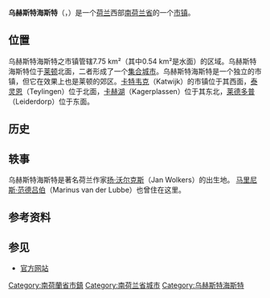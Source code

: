 {{noteTA|G1=荷兰地名}}
{{Infobox settlement
<!-- See Template:Infobox settlement for additional fields and descriptions -->
<!-- Name and transliteration -->
| name                    = 乌赫斯特海斯特
| native_name             = Oegstgeest
| settlement_type         = [[市镇_(荷兰)|市镇]]
<!-- Images, nickname, motto -->
| image_skyline           = Oudenhofmolen Oegstgeest 04.jpg
| image_alt               = 
| image_caption           = 风车磨坊
| image_flag              = Oegstgeest Netherlands flag.svg
| flag_size               = 100x67px
| flag_alt                = 
| image_shield            = Coat of arms of Oegstgeest.svg
| shield_size             = 100x80px
| shield_alt              = 
<!-- Maps, coordinates -->
| image_map               = Map - NL - Municipality code 0579 (2009).svg
| map_alt                 = Highlighted position of Oegstgeest in a municipal map of South Holland
| map_caption             = 乌赫斯特海斯特在南荷兰省的位置
| coordinates             = {{coord|52|11|N|4|28|E|region:NL-ZH|display=inline,title}}
| coordinates_footnotes   = 
| subdivision_type        = [[世界政區索引|国家]]
| subdivision_name        = {{NL}}
| subdivision_type1       = [[荷蘭省份|省份]]
| subdivision_name1       = [[南荷兰省|南荷兰省]]
| government_footnotes    = <ref name="mayor_now">{{cite web
 |url = http://www.oegstgeest.nl/bestuur_en_organisatie/college_van_burgemeester_en_wethouders
 |title = College van burgemeester en wethouders
 |trans-title = Board of mayor and aldermen
 |language = nl
 |publisher = Gemeente Oegstgeest
 |access-date = 17 August 2013
 |archive-url = https://web.archive.org/web/20130830152249/http://www.oegstgeest.nl/bestuur_en_organisatie/college_van_burgemeester_en_wethouders
 |archive-date = 2013-08-30
 |dead-url = yes
 }}</ref>
| governing_body          = 市议会
| leader_party            = 
| leader_title            = 市长
| leader_name             = [[Emile_Jaensch|Emile Jaensch]] (VVD)
<!-- Geographic information -->
| unit_pref               = Metric
<!-- ALL fields with measurements have automatic unit conversion -->
<!-- for references: use <ref> tags -->
| area_footnotes          = <ref>{{Dutch municipality total area|dataref}}</ref>
<!-- square kilometers -->
| area_total_km2          = {{Dutch municipality total area|Oegstgeest}}
| area_land_km2           = {{Dutch municipality land area|Oegstgeest}}
| area_water_km2          = {{Dutch municipality water area|Oegstgeest}}
| elevation_footnotes     = <ref name="AHN">{{cite web
 |url = http://www.ahn.nl/postcodetool
 |title = Postcodetool for 2342AN
 |language = nl
 |author = <!--Staff writer(s); no by-line.-->
 |work = Actueel Hoogtebestand Nederland
 |publisher = Het Waterschapshuis
 |access-date = 17 August 2013
 |archive-date = 2018-12-24
 |archive-url = https://web.archive.org/web/20181224235920/http://www.ahn.nl/postcodetool%0A
 |dead-url = no
 }}</ref>
| elevation_m             = 0
| elevation_max_footnotes = <!-- for references: use <ref> tags -->
| elevation_max_m         =
| elevation_min_footnotes = <!-- for references: use <ref> tags -->
| elevation_min_m         =
<!-- Population, demographics -->
| population_footnotes    = <ref>{{Dutch municipality population|dataref}}</ref>
| population_total        = {{Dutch municipality population|Oegstgeest}}
| population_as_of        = {{Dutch municipality population|popbaseyear}}年{{MONTHNAME|{{Dutch municipality population|popbasemonth}}}}
| population_density_km2  = {{Dutch municipality population density|Oegstgeest}} <!-- For automatic calculation: auto-->
| population_demonym      = Oegstgeestenaar
<!-- Other information -->
| timezone1               = [[欧洲中部时间|CET]]
| utc_offset1             = +1
| timezone1_DST           = [[欧洲中部夏令时间|CEST]]
| utc_offset1_DST         = +2
| postal_code_type        = 邮政编码
| postal_code             = 2340–2343
| area_code_type          = 电话区号
| area_code               = 071
| website                 = {{URL|1=http://www.oegstgeest.nl}}
| footnotes               =
}}

'''乌赫斯特海斯特'''（{{lang-nl|Oegstgeest}}，{{IPA-nl|ˌuxstˈxeːst|lang|Nl-Oegstgeest.ogg}}）是一个[[荷兰|荷兰]]西部[[南荷兰省|南荷兰省]]的一个[[市镇_(荷兰)|市镇]]。

== 位置 ==

乌赫斯特海斯特之市镇管辖7.75 km²（其中0.54 km²是水面）的区域。乌赫斯特海斯特位于[[莱顿|莱顿]]北面，二者形成了一个[[集合城市|集合城市]]。乌赫斯特海斯特是一个独立的市镇，但它在效果上也是莱顿的郊区。[[卡特韦克|卡特韦克]]（Katwijk）的市镇位于其西面，[[泰灵恩|泰灵恩]]（Teylingen）位于北面，[[卡赫湖|卡赫湖]]（Kagerplassen）位于其东北，[[莱德多普|莱德多普]]（Leiderdorp）位于东面。

== 历史 ==

<!--
Oegstgeest is one of the earliest inhabited places along the coast. Evidence of a [[Batavians|Batavian]] settlement from the second century was found in 1946 in an extension of a coastal dune in the Elgeesterpolder, although it is not certain whether this location remained permanently inhabited in the centuries after that.

By the 9th century there was already a little church in the same location as the current Little Green Church (''Groen Kerkje'') which, according to legend, was dedicated by [[Willibrord|Willibrord]]. The existence of this church is an indication that there may have been a community there.

From the 11th to the 14th century, Oegstgeest enjoyed a period of progress. This ended when [[Leiden|Leiden]] was granted city rights. The carrying out of trades and construction were no longer permitted within a certain distance from the city. In 1399, the [[heerlijkheid|heerlijkheid]] of Oegstgeest and that of Poelgeest were merged because their declining populations could no longer afford to pay the required taxes to the Count of Holland.

[[Image:Oegstgeest_1867.png|thumb]]
[[Image:Oud_Poelgeest_Oegstgeest.jpg|thumb]]
Until the 19th century the boundary of Oegstgeest extended right to the [[city_wall|city wall]]s and moats of Leiden. But in the 19th and 20th century, it conceded more and more of its territory to the rapidly expanding city of Leiden.

Before the early 20th century, Oegstgeest had a rural character and did not have a centre of population. It consisted of several unconnected smaller settlements. Only after 1900 were new neighbourhoods built between the settlements. First Wilhelminapark was built, followed by Prins Hendrikpark (circa 1915), Buitenlust or Indische Buurt (1925), Julianapark, Oranjepark, and Emmapark (1920-1950), and Grunerie and the area between Emmalaan and Lange Voort (1950s). In the 1980s and 1990s, the Haaswijk and Morsebel neighbourhoods were built, followed by Poelgeest in the 2000s. In 2006 construction started on a new neighbourhood, Nieuw Rhijngeest.
-->

== 轶事 ==

乌赫斯特海斯特是著名荷兰作家[[扬·沃尔克斯|扬·沃尔克斯]]（Jan Wolkers）的出生地。
[[马里尼斯·范德吕伯|马里尼斯·范德吕伯]]（Marinus van der Lubbe）也曾住在这里。

== 参考资料 ==
{{Reflist}}

== 参见 ==
{{commonscat|Oegstgeest}}
*[http://www.oegstgeest.nl 官方网站] {{Wayback|url=http://www.oegstgeest.nl/ |date=20210201193640 }} {{nl icon}}

{{South Holland Province}}
{{Authority control}}
{{DEFAULTSORT:Oegstgeest}}
[[Category:南荷蘭省市鎮|Category:南荷蘭省市鎮]]
[[Category:南荷兰省城市|Category:南荷兰省城市]]
[[Category:乌赫斯特海斯特|Category:乌赫斯特海斯特]]